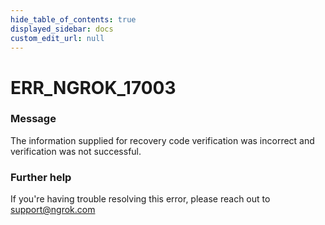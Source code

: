 ```yaml
---
hide_table_of_contents: true
displayed_sidebar: docs
custom_edit_url: null
---
```



# ERR_NGROK_17003

### Message
The information supplied for recovery code verification was incorrect and verification was not successful.

### Further help
If you're having trouble resolving this error, please reach out to [support@ngrok.com](mailto:support@ngrok.com?subject=Help%20with%20ERR_NGROK_17003)


<ErrorDetails error='err_ngrok_17003' />
